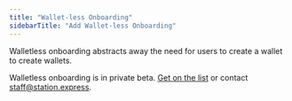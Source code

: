 ```yaml
---
title: "Wallet-less Onboarding"
sidebarTitle: "Add Wallet-less Onboarding"
---
```


Walletless onboarding abstracts away the need for users to create a wallet to create wallets. 

Walletless onboarding is in private beta. [Get on the list](https://6vdcjqzyfj3.typeform.com/to/x3xer1Rs) or contact staff@station.express.
